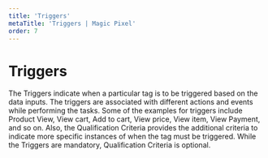 ---
title: 'Triggers'
metaTitle: 'Triggers | Magic Pixel'
order: 7
---

# Triggers

The Triggers indicate when a particular tag is to be triggered based on the data inputs. The triggers are associated with different actions and events while performing the tasks. Some of the examples for triggers include Product View, View cart, Add to cart, View price, View item, View Payment, and so on. Also, the Qualification Criteria provides the additional criteria to indicate more specific instances of when the tag must be triggered. While the Triggers are mandatory, Qualification Criteria is optional.